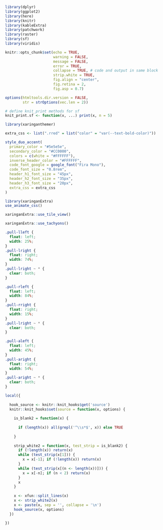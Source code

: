 
```r
library(dplyr)
library(ggplot2)
library(here)
library(knitr)
library(kableExtra)
library(patchwork)
library(raster)
library(sf)
library(viridis)
```

```r

knitr::opts_chunk$set(echo = TRUE,
                      warning = FALSE,
                      message = FALSE,
                      error = TRUE,
                      collapse = TRUE, # code and output in same block
                      strip.white = TRUE,
                      fig.align = "center",
                      fig.retina = 2,
                      fig.asp = 0.7)

options(htmltools.dir.version = FALSE,
        str = strOptions(vec.len = 2))

```

```r

# define knit_print methods for sf
knit_print.sf <- function(x, ...) print(x, n = 5)

```


```r

library(xaringanthemer)

extra_css <- list(".rred" = list("color" = "var(--text-bold-color)")) 

style_duo_accent(
  primary_color = "#5e5e5e",
  secondary_color = "#CC0000",
  colors = c(white = "#FFFFFF"),
  inverse_header_color = "#FFFFFF",
  code_font_google = google_font("Fira Mono"),
  code_font_size = "0.8rem",
  header_h1_font_size = "45px",
  header_h2_font_size = "35px",
  header_h3_font_size = "20px",
  extra_css = extra_css
)

```

```r
library(xaringanExtra)
use_animate_css()
```

```r
xaringanExtra::use_tile_view()
```

```r
xaringanExtra::use_tachyons()
```

```css
.pull-lleft {
  float: left;
  width: 25%;
}
.pull-lright {
  float: right;
  width: 74%;
}
.pull-lright ~ * {
  clear: both;
}

.pull-rleft {
  float: left;
  width: 84%;
}
.pull-rright {
  float: right;
  width: 15%;
}
.pull-lright ~ * {
  clear: both;
}

.pull-aleft {
  float: left;
  width: 45%;
}
.pull-aright {
  float: right;
  width: 54%;
}
.pull-aright ~ * {
  clear: both;
}

```

<!-- knit_hook: collapse and strip white 
this is a Blake hack -->

```r
local({
  
  hook_source <- knitr::knit_hooks$get('source')
  knitr::knit_hooks$set(source = function(x, options) {
    
    is_blank2 = function(x) {
      
      if (length(x)) all(grepl('^\\s*$', x)) else TRUE
      
    }
    
    strip_white2 = function(x, test_strip = is_blank2) {
      if (!length(x)) return(x)
      while (test_strip(x[1])) {
        x = x[-1]; if (!length(x)) return(x)
      }
      while (test_strip(x[(n <- length(x))])) {
        x = x[-n]; if (n < 2) return(x)
      }
      x
    }
    
    x <- xfun::split_lines(x)
    x <- strip_white2(x)
    x <- paste(x, sep = '', collapse = '\n')
    hook_source(x, options)
  })
  
})
```

<!-- knit_hook: collapse and print error red
super hacky, see here: https://stackoverflow.com/a/54985678/7705429
we'll need to be careful to not string four # together anywhere


<script>
$(document).ready(function() {
  window.setTimeout(function() {
    $(".hljs-comment:contains('####')").css("color", "red");
    var tmp = $(".hljs-comment:contains('####')").text();
    $(".hljs-comment:contains('####')").text(tmp.replace("####", "##"));
  }, 15);
});
</script>

```r
local({
  
  hook_error <- knitr::knit_hooks$get("error")
  knitr::knit_hooks$set(error = function(x, options) {
    x <- paste0("##", x)
    x <- sub(" in eval(expr, envir, enclos)", "", x, fixed = TRUE)
    hook_error(x, options)
  })
  
  # hook_message <- knitr::knit_hooks$get("message")
  # knitr::knit_hooks$set(message = function(x, options) {
  #   x <- paste0("##", x)
  #   # x <- sub(" in eval(expr, envir, enclos)", "", x, fixed = TRUE)
  #   hook_message(x, options)
  # })
  
})
```
--->

